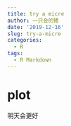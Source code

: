```yaml
---
title: try a micre
author: 一只会的猪
date: '2019-12-16'
slug: try-a-micre
categories:
  - R
tags:
  - R Markdown
---
```

# plot
明天会更好